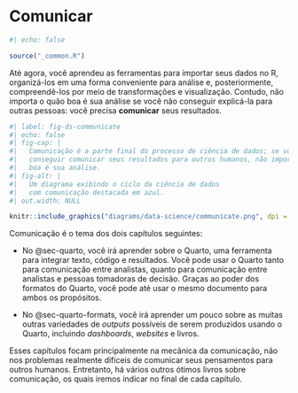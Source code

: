 # Comunicar {#sec-communicate-intro .unnumbered}

```r
#| echo: false

source("_common.R")
```

Até agora, você aprendeu as ferramentas para importar seus dados no R, organizá-los em uma forma conveniente para análise e, posteriormente, compreendê-los por meio de transformações e visualização.
Contudo, não importa o quão boa é sua análise se você não conseguir explicá-la para outras pessoas: você precisa **comunicar** seus resultados.

```r
#| label: fig-ds-communicate
#| echo: false
#| fig-cap: |
#|   Comunicação é a parte final do processo de ciência de dados; se você não
#|   conseguir comunicar seus resultados para outros humanos, não importa o quão
#|   boa é sua análise.
#| fig-alt: |
#|   Um diagrama exibindo o ciclo da ciência de dados
#|   com comunicação destacada em azul.
#| out.width: NULL

knitr::include_graphics("diagrams/data-science/communicate.png", dpi = 270)
```

Comunicação é o tema dos dois capítulos seguintes:

-   No @sec-quarto, você irá aprender sobre o Quarto, uma ferramenta para integrar texto, código e resultados.
    Você pode usar o Quarto tanto para comunicação entre analistas, quanto para comunicação entre analistas e pessoas tomadoras de decisão.
    Graças ao poder dos formatos do Quarto, você pode até usar o mesmo documento para ambos os propósitos.

-   No @sec-quarto-formats, você irá aprender um pouco sobre as muitas outras variedades de *outputs* possíveis de serem produzidos usando o Quarto, incluindo *dashboards*, *websites* e livros.

Esses capítulos focam principalmente na mecânica da comunicação, não nos problemas realmente difíceis de comunicar seus pensamentos para outros humanos.
Entretanto, há vários outros ótimos livros sobre comunicação, os quais iremos indicar no final de cada capítulo.
